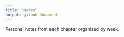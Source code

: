 ```yaml
---
title: "Notes"
output: github_document
---
```


Personal notes from each chapter organized by week.
